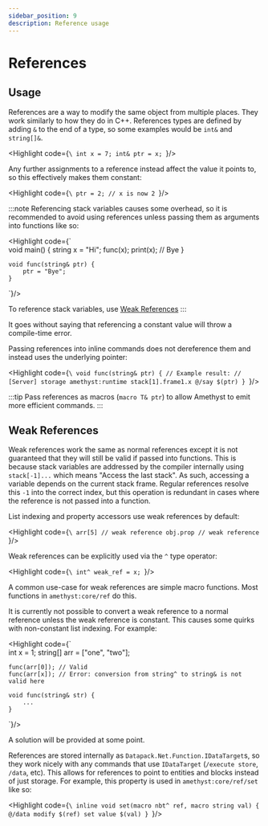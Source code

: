 ```yaml
---
sidebar_position: 9
description: Reference usage
---
```



# References

## Usage

References are a way to modify the same object from multiple places. They work similarly to how they do in C++. References types are defined by adding `&` to the end of a type, so some examples would be `int&` and `string[]&`.

<Highlight code={`\
    int x = 7;
    int& ptr = x;
`}/>

Any further assignments to a reference instead affect the value it points to, so this effectively makes them constant:

<Highlight code={`\
    ptr = 2; // x is now 2
`}/>

:::note
Referencing stack variables causes some overhead, so it is recommended to avoid using references unless passing them as arguments into functions like so:

<Highlight code={`\
    void main() {
        string x = "Hi";
        func(x);
        print(x); // Bye
    }

    void func(string& ptr) {
        ptr = "Bye";
    }
`}/>

To reference stack variables, use [Weak References](#weak-references)
:::

It goes without saying that referencing a constant value will throw a compile-time error.

Passing references into inline commands does not dereference them and instead uses the underlying pointer:

<Highlight code={`\
    void func(string& ptr) {
        // Example result:
        // [Server] storage amethyst:runtime stack[1].frame1.x
        @/say $(ptr)
    }
`}/>

:::tip
Pass references as macros (`macro T& ptr`) to allow Amethyst to emit more efficient commands.
:::

## Weak References

Weak references work the same as normal references except it is not guaranteed that they will still be valid if passed into functions. This is because stack variables are addressed by the compiler internally using `stack[-1]...` which means "Access the last stack". As such, accessing a variable depends on the current stack frame. Regular references resolve this `-1` into the correct index, but this operation is redundant in cases where the reference is not passed into a function.

List indexing and property accessors use weak references by default:

<Highlight code={`\
    arr[5] // weak reference
    obj.prop // weak reference
`}/>

Weak references can be explicitly used via the `^` type operator:

<Highlight code={`\
    int^ weak_ref = x;
`}/>

A common use-case for weak references are simple macro functions. Most functions in `amethyst:core/ref` do this.

It is currently not possible to convert a weak reference to a normal reference unless the weak reference is constant. This causes some quirks with non-constant list indexing. For example:

<Highlight code={`\
    int x = 1;
    string[] arr = ["one", "two"];

    func(arr[0]); // Valid
    func(arr[x]); // Error: conversion from string^ to string& is not valid here

    void func(string& str) {
        ...
    }
`}/>

A solution will be provided at some point.

References are stored internally as `Datapack.Net.Function.IDataTarget`s, so they work nicely with any commands that use `IDataTarget` (`/execute store`, `/data`, etc). This allows for references to point to entities and blocks instead of just storage. For example, this property is used in `amethyst:core/ref/set` like so:

<Highlight code={`\
    inline void set(macro nbt^ ref, macro string val) {
        @/data modify $(ref) set value $(val)
    }
`}/>
